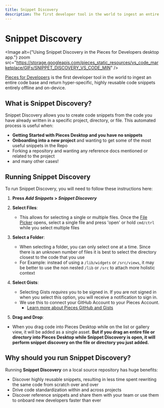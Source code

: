 ```yaml
---
title: Snippet Discovery
description: The first developer tool in the world to ingest an entire code base and return hyper-specific, highly reusable code snippets entirely offline and on-device.
---
```


<link rel="canonical" href="https://docs.pieces.app/product-highlights-and-benefits/in-project-snippet-discovery" />

# Snippet Discovery

<Image alt={"Using Snippet Discovery in the Pieces for Developers desktop app."} zoom src="https://storage.googleapis.com/pieces_static_resources/vs_code_marketplace/GIFs/SNIPPET_DISCOVERY_VS_CODE_MIN" />

<a target="_blank" href="https://docs.pieces.app/overview">Pieces for Developers</a> is the first developer tool in the world to ingest an entire code base and return hyper-specific, highly reusable code snippets entirely offline and on-device.

## What is Snippet Discovery?
Snippet Discovery allows you to create code snippets from the code you have already written in a specific project, directory, or file. This automated process is useful when:
- **Getting Started with Pieces Desktop and you have no snippets**
- **Onboarding into a new project** and wanting to get some of the most useful snippets in the Repo
- Forking a repository and wanting any reference docs mentioned or related to the project
- and many other cases!

[//]: # ([See more Use Cases for Snippet Discovery]&#40;#&#41;)

## Running Snippet Discovery
To run Snippet Discovery, you will need to follow these instructions here:
1. **Press _Add Snippets_ > _Snippet Discovery_**
2. **Select Files**:
    - This allows for selecting a single or multiple files. Once the [File Picker](product-highlights-and-benefits/saving-useful-developer-materials#pieces-desktop) opens, select a single file and press 'open' or hold ``` cmd/ctrl ``` while you select multiple files

3. **Select a Folder**:
    - When selecting a folder, you can only select one at a time. Since there is an unknown number of files it is best to select the directory closest to the code that you use
    - For Example: instead of using a ` /lib/widgets ` or ` /src/views `, it may be better to use the non nested ` /lib ` or ` /src ` to attach more holistic context

4. **Select Gists**:
    - Selecting Gists _requires_ you to be signed in. If you are not signed in when you select this option, you will receive a notification to sign in.
    - We use this to connect your GitHub Account to your Pieces Account.
        - [Learn more about Pieces GitHub and Gists](/product-highlights-and-benefits/import-gists-from-github)

5. **Drag and Drop**:
 - When you drag code into Pieces Desktop while on the list or gallery view, it will be added as a single asset. **But if you drag an entire file or directory into Pieces Desktop while Snippet Discovery is open, it will perform snippet discovery on the file or directory you just added.**

## Why should you run Snippet Discovery?
Running **Snippet Discovery** on a local source repository has huge benefits:
  - Discover highly reusable snippets, resulting in less time spent rewriting the same code from scratch over and over
  - Drive code standardization within and across projects
  - Discover reference snippets and share them with your team or use them to onboard new developers faster than ever
